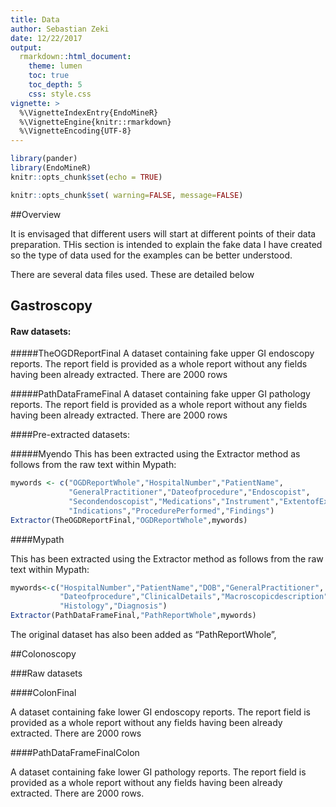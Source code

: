 ```yaml
---
title: Data
author: Sebastian Zeki
date: 12/22/2017
output:
  rmarkdown::html_document:
    theme: lumen
    toc: true
    toc_depth: 5
    css: style.css
vignette: >
  %\VignetteIndexEntry{EndoMineR}
  %\VignetteEngine{knitr::rmarkdown}
  %\VignetteEncoding{UTF-8}
---
```

```r
library(pander)
library(EndoMineR)
knitr::opts_chunk$set(echo = TRUE)
```

```r
knitr::opts_chunk$set( warning=FALSE, message=FALSE)
```

##Overview

It is envisaged that different users will start at different points of their data preparation. THis section is intended to explain the fake data I have created so the type of data used for the examples can be better understood.

There are several data files used. These are detailed below

## Gastroscopy

####  Raw datasets:

#####TheOGDReportFinal 
A dataset containing fake upper GI endoscopy reports. The report field is provided as a whole report without any fields having been already extracted. There are 2000 rows

#####PathDataFrameFinal 
A dataset containing fake upper GI pathology reports. The report field is provided as a whole report without any fields having been already extracted. There are 2000 rows

####Pre-extracted datasets:

#####Myendo 
This has been extracted using the Extractor method as follows from the raw text within Mypath:

```r
mywords <- c("OGDReportWhole","HospitalNumber","PatientName",
             "GeneralPractitioner","Dateofprocedure","Endoscopist",
             "Secondendoscopist","Medications","Instrument","ExtentofExam",
             "Indications","ProcedurePerformed","Findings")
Extractor(TheOGDReportFinal,"OGDReportWhole",mywords)
```

####Mypath 

This has been extracted using the Extractor method as follows from the raw text within Mypath:

```r
mywords<-c("HospitalNumber","PatientName","DOB","GeneralPractitioner",
           "Dateofprocedure","ClinicalDetails","Macroscopicdescription",
           "Histology","Diagnosis")
Extractor(PathDataFrameFinal,"PathReportWhole",mywords)
```

The original dataset has also been added as "PathReportWhole",

##Colonoscopy

###Raw datasets

####ColonFinal

A dataset containing fake lower GI endoscopy reports. The report field is provided as a whole report without any fields having been already extracted. There are 2000 rows

####PathDataFrameFinalColon

A dataset containing fake lower GI pathology reports. The report field is provided as a whole report without any fields having been already extracted. There are 2000 rows.
